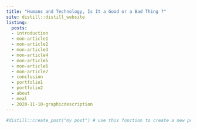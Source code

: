 ```yaml
---
title: "Humans and Technology, Is It a Good or a Bad Thing ?"
site: distill::distill_website
listing: 
  posts:
  - introduction
  - mon-article1
  - mon-article2
  - mon-article3
  - mon-article4
  - mon-article5
  - mon-article6
  - mon-article7
  - conclusion
  - portfolio1 
  - portfolio2
  - about
  - meal
  - 2020-11-10-graphicdescription 
---
```


```r
#distill::create_post("my post") # use this fonction to create a new post
```

